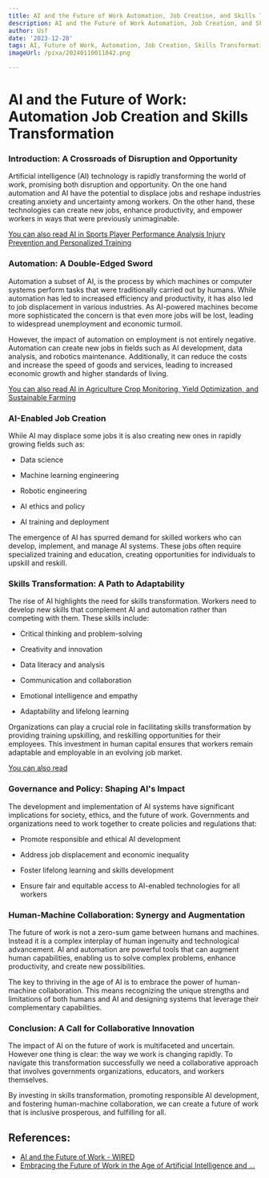 ```yaml
---
title: AI and the Future of Work Automation, Job Creation, and Skills Transformation
description: AI and the Future of Work Automation, Job Creation, and Skills Transformation
author: Usf
date: '2023-12-28'
tags: AI, Future of Work, Automation, Job Creation, Skills Transformation
imageUrl: /pixa/20240110011842.png

---
```

# AI  and the Future of Work: Automation Job Creation  and Skills Transformation

### Introduction: A Crossroads of  Disruption and Opportunity

Artificial intelligence (AI) technology is rapidly transforming the world of work, promising both disruption and opportunity. On the one hand automation and AI have the potential  to displace jobs and reshape industries creating anxiety and uncertainty among workers. On the other hand, these technologies can create new jobs, enhance productivity, and  empower workers in ways that were  previously unimaginable.

[You can also read AI in Sports Player Performance Analysis Injury Prevention and Personalized Training](AI%20in%20Sports%20Player%20Performance%20Analysis%2C%20Injury%20Prevention%2C%20and%20Personalized%20Training)


### Automation: A Double-Edged Sword

Automation a subset of AI, is the process  by  which machines or computer systems  perform tasks  that were traditionally carried out by humans. While automation has led to increased efficiency and productivity, it has also led to job displacement  in various industries. As AI-powered machines become more sophisticated  the concern is  that even more jobs will  be lost, leading  to widespread unemployment and economic turmoil.

However, the impact of automation on employment is not entirely negative. Automation can create new jobs in fields  such as AI development, data analysis, and robotics maintenance. Additionally, it can reduce the costs and increase the speed of goods and services, leading to increased economic growth and  higher standards of living.

[You can also read AI in  Agriculture  Crop Monitoring, Yield Optimization, and Sustainable Farming](AI%20in%20Agriculture%20Crop%20Monitoring%2C%20Yield%20Optimization%2C%20and%20Sustainable%20Farming)


### AI-Enabled Job Creation

While AI may displace some jobs it is also creating  new ones in rapidly growing fields such as:

- Data science

- Machine learning engineering

- Robotic engineering

- AI ethics  and  policy

- AI  training and deployment

The emergence of AI  has spurred demand  for skilled workers who can develop, implement, and manage AI systems. These jobs often require specialized training and education, creating opportunities for individuals to upskill and reskill.

###  Skills Transformation: A Path to Adaptability

The rise of AI highlights the need for skills transformation. Workers  need to develop new skills that complement AI and automation  rather than competing with them. These skills include:

- Critical thinking and problem-solving

- Creativity and innovation

- Data literacy  and analysis

- Communication  and collaboration

- Emotional intelligence and empathy

- Adaptability and lifelong learning

Organizations can play  a crucial role in facilitating skills transformation by providing training upskilling,  and  reskilling opportunities for  their employees. This investment in  human capital ensures that workers remain adaptable and employable in an evolving job market.

[You can also read ]()


### Governance and Policy: Shaping AI's Impact

The development and implementation of AI  systems have significant implications for society, ethics, and the future  of  work. Governments and organizations need to  work together to create policies and regulations that:

- Promote  responsible and ethical AI development

- Address job displacement and  economic inequality

- Foster lifelong learning and skills development

- Ensure fair and equitable  access  to AI-enabled technologies for all workers

###  Human-Machine Collaboration:  Synergy and Augmentation

The future of work is not a zero-sum game between humans and machines. Instead it is a complex interplay of human ingenuity and technological advancement. AI  and automation are powerful  tools that can augment human capabilities, enabling us to  solve complex problems, enhance productivity, and create new possibilities.

The key to  thriving in the age of AI is to embrace the  power of human-machine collaboration. This means recognizing the unique strengths and limitations of both humans and AI and designing  systems that leverage their complementary capabilities.

### Conclusion: A Call for Collaborative Innovation

The impact of AI on  the future of work is multifaceted and uncertain. However one thing is clear: the way  we  work is changing rapidly. To navigate  this transformation successfully we need a collaborative approach  that involves governments  organizations, educators,  and workers themselves.

By investing in skills transformation, promoting  responsible  AI development, and fostering human-machine collaboration, we can create a future of work that is inclusive  prosperous, and fulfilling for all.

## References:
- [AI and the Future of Work - WIRED](https://www.wired.com/wiredinsider/2018/04/ai-future-work/)
- [Embracing the Future of Work in the Age of Artificial Intelligence and ...](https://www.linkedin.com/pulse/embracing-future-work-age-artificial-intelligence)
